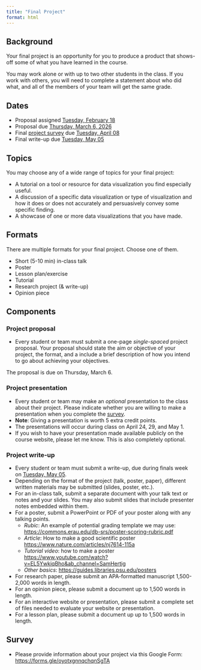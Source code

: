 ```yaml
---
title: "Final Project"
format: html
---
```


## Background {-}

Your final project is an opportunity for you to produce a product that shows-off some of what you have learned in the course.

You may work alone or with up to two other students in the class.
If you work with others, you will need to complete a statement about who did what, and all of the members of your team will get the same grade.

## Dates {-}

- Proposal [assigned]{.green_assigned} [Tuesday, February 18](../schedule.qmd#tuesday-february-18)
- Proposal [due]{.orange-due} [Thursday, March 6, 2026](../schedule.qmd#thursday-march-06)
- Final [project survey](https://forms.gle/oyotxgnnqchqnSgTA) [due]{.orange_due} [Tuesday, April 08](../schedule.qmd#tuesday-april-08)
- Final write-up [due]{.orange_due} [Tuesday, May 05](../schedule.qmd#tuesday-may-05)

## Topics {-}

You may choose any of a wide range of topics for your final project:

- A tutorial on a tool or resource for data visualization you find especially useful.
- A discussion of a specific data visualization or type of visualization and how it does or does not accurately and persuasively convey some specific finding.
- A showcase of one or more data visualizations that you have made.

## Formats {-}

There are multiple formats for your final project. Choose one of them.

- Short (5-10 min) in-class talk
- Poster
- Lesson plan/exercise
- Tutorial
- Research project (& write-up)
- Opinion piece

## Components {-}

### Project proposal

- Every student or team must submit a one-page *single-spaced* project proposal. Your proposal should state the aim or objective of your project, the format, and a include a brief description of how you intend to go about achieving your objectives.

The proposal is due on [Thursday, March 6]{.orange_due}.

### Project presentation

- Every student or team may make an *optional* presentation to the class about their project. Please indicate whether you are willing to make a presentation when you complete the [survey](final-project.qmd#survey).
- **Note**: Giving a presentation is worth 5 extra credit points.
- The presentations will occur during class on April 24, 29, and May 1.
- If you wish to have your presentation made available publicly on the course website, please let me know. This is also completely optional.

### Project write-up
    
- Every student or team must submit a write-up, [due]{.orange_due} during finals week on [Tuesday, May 05](../schedule.qmd#tuesday-may-05).
- Depending on the format of the project (talk, poster, paper), different written materials may be submitted (slides, poster, etc.).
- For an in-class talk, submit a separate document with your talk text or notes and your slides. You may also submit slides that include presenter notes embedded within them.
- For a poster, submit a PowerPoint or PDF of your poster along with any talking points.
  - *Rubic*: An example of potential grading template we may use:
<https://commons.erau.edu/db-srs/poster-scoring-rubric.pdf>
  - *Article*: How to make a good scientific poster
<https://www.nature.com/articles/nj7614-115a>
  - *Tutorial video*: how to make a poster
<https://www.youtube.com/watch?v=EL5YwkiqBho&ab_channel=SamHertig>
  - *Other basics*: <https://guides.libraries.psu.edu/posters>
- For research paper, please submit an APA-formatted manuscript 1,500-2,000 words in length.
- For an opinion piece, please submit a document up to 1,500 words in length.
- For an interactive website or presentation, please submit a complete set of files needed to evaluate your website or presentation.
- For a lesson plan, please submit a document up up to 1,500 words in length.

## Survey

- Please provide information about your project via this Google Form: <https://forms.gle/oyotxgnnqchqnSgTA>
